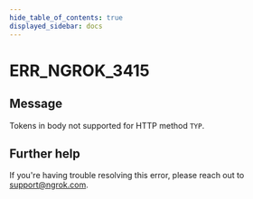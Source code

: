 ```yaml
---
hide_table_of_contents: true
displayed_sidebar: docs
---
```



# ERR_NGROK_3415

## Message

Tokens in body not supported for HTTP method `TYP`.

<ErrorDetails error="err_ngrok_3415" />

## Further help

If you're having trouble resolving this error, please reach out to [support@ngrok.com](mailto:support@ngrok.com?subject=Help%20with%20ERR_NGROK_3415).
